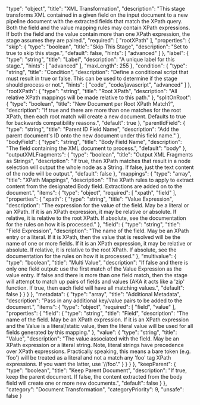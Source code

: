   "type": "object",
  "title": "XML Transformation",
  "description": "This stage transforms XML contained in a given field on the input document to a new pipeline document with the extracted fields that match the XPath query.  Both the field and the value mapping rules may contain XPath expressions. If both the field and the value contain more than one XPath expression, the stage assumes they are paired.",
  "required": [
    "rootXPath"
  ],
  "properties": {
    "skip": {
      "type": "boolean",
      "title": "Skip This Stage",
      "description": "Set to true to skip this stage.",
      "default": false,
      "hints": [
        "advanced"
      ]
    },
    "label": {
      "type": "string",
      "title": "Label",
      "description": "A unique label for this stage.",
      "hints": [
        "advanced"
      ],
      "maxLength": 255
    },
    "condition": {
      "type": "string",
      "title": "Condition",
      "description": "Define a conditional script that must result in true or false. This can be used to determine if the stage should process or not.",
      "hints": [
        "code",
        "code/javascript",
        "advanced"
      ]
    },
    "rootXPath": {
      "type": "string",
      "title": "Root XPath",
      "description": "All relative XPath mappings will be made relative to this path."
    },
    "splitOnRoot": {
      "type": "boolean",
      "title": "New Document per Root XPath Match?",
      "description": "If true and there are more than one matches for the root XPath, then each root match will create a new document.  Defaults to true for backwards compatibility reasons.",
      "default": true
    },
    "parentIdField": {
      "type": "string",
      "title": "Parent ID Field Name",
      "description": "Add the parent document's ID onto the new document under this field name."
    },
    "bodyField": {
      "type": "string",
      "title": "Body Field Name",
      "description": "The field containing the XML document to process.",
      "default": "body"
    },
    "outputXMLFragments": {
      "type": "boolean",
      "title": "Output XML Fragments as Strings",
      "description": "If true, then XPath matches that result in a node selection will output the whole node as a String.  If false, just the text content of the node will be output.",
      "default": false
    },
    "mappings": {
      "type": "array",
      "title": "XPath Mappings",
      "description": "The XPath rules to apply to extract content from the designated Body field.  Extractions are added on to the document.",
      "items": {
        "type": "object",
        "required": [
          "xpath",
          "field"
        ],
        "properties": {
          "xpath": {
            "type": "string",
            "title": "Value Expression",
            "description": "The expression for the value of the field.  May be a literal or an XPath.  If it is an XPath expression, it may be relative or absolute.  If relative, it is relative to the root XPath.  If absolute, see the documentation for the rules on how it is processed."
          },
          "field": {
            "type": "string",
            "title": "Field Expression",
            "description": "The name of the field.  May be an XPath entry or a literal.  If it is XPath, then the value that is resolved will be the name of one or more fields. If it is an XPath expression, it may be relative or absolute.  If relative, it is relative to the root XPath.  If absolute, see the documentation for the rules on how it is processed."
          },
          "multivalue": {
            "type": "boolean",
            "title": "Multi Value",
            "description": "If false and there is only one field output: use the first match of the Value Expression as the value entry.  If false and there is more than one field match, then the stage will attempt to match up pairs of fields and values (AKA it acts like a 'zip' function.  If true, then each field will have all matching values.",
            "default": false
          }
        }
      }
    },
    "metadata": {
      "type": "array",
      "title": "Additional Metadata",
      "description": "Pass in any additional key/value pairs to be added to the document.",
      "items": {
        "type": "object",
        "required": [
          "field",
          "value"
        ],
        "properties": {
          "field": {
            "type": "string",
            "title": "Field",
            "description": "The name of the field.  May be an XPath expression.  If it is an XPath expression and the Value is a literal/static value, then the literal value will be used for all fields generated by this mapping."
          },
          "value": {
            "type": "string",
            "title": "Value",
            "description": "The value associated with the field.  May be an XPath expression or a literal string.  Note, literal strings have precedence over XPath expressions.  Practically speaking, this means a bare token (e.g. 'foo') will be treated as a literal and not a match any 'foo' tag XPath expressions.  If you want the latter, use '//foo'."
          }
        }
      }
    },
    "keepParent": {
      "type": "boolean",
      "title": "Keep Parent Document",
      "description": "If true, keep the parent document.  If false, the content extracted from the body field will create one or more new documents.",
      "default": false
    }
  },
  "category": "Document Transformation",
  "categoryPriority": 9,
  "unsafe": false
}
